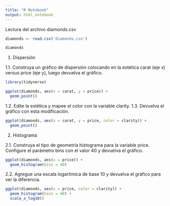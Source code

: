 ---
title: "R Notebook"
output: html_notebook
---

Lectura del archivo diamonds.csv

```{r}
diamonds <- read.csv('diamonds.csv')

diamonds
```
1. Dispersión

1.1. Construya un gráfico de dispersión colocando en la estética carat (eje x) versus price (eje y), luego devuelva el gráfico.

```{r}
library(tidyverse)

ggplot(diamonds, aes(x = carat, y = price)) +
  geom_point()
```
1.2. Edite la estética y mapee el color con la variable clarity.
1.3. Devuelva el gráfico con esta modificación.


```{r}
ggplot(diamonds, aes(x = carat, y = price, color = clarity)) +
  geom_point()
```
2. Histograma

2.1. Construya el tipo de geometría histograma para la variable price. Configure el
parámetro bins con el valor 40 y devuelva el gráfico.

```{r}
ggplot(diamonds, aes(x = price)) +
  geom_histogram(bins = 40)
```

2.2. Agregue una escala logarítmica de base 10 y devuelva el gráfico para ver la
diferencia.

```{r}
ggplot(diamonds, aes(x = price, color = clarity)) +
  geom_histogram(bins = 40) +
  scale_x_log10()
```

